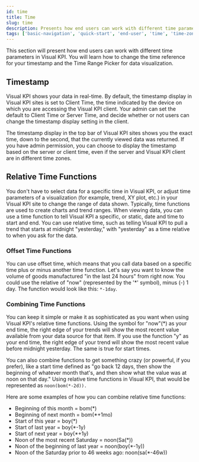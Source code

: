 ```yaml
---
id: time
title: Time
slug: time
description: Presents how end users can work with different time parameters in Transpara's Visual KPIs software.
tags: ['basic-navigation', 'quick-start', 'end-user', 'time', 'time-zone', 'time-parameters']
---
```



This section will present how end users can work with different time parameters in Visual KPI. You will learn how to change the time reference for your timestamp and the Time Range Picker for data visualization.

## Timestamp

Visual KPI shows your data in real-time. By default, the timestamp display in Visual KPI sites is set to Client Time, the time indicated by the device on which you are accessing the Visual KPI client. Your admin can set the default to Client Time or Server Time, and decide whether or not users can change the timestamp display setting in the client.

The timestamp display in the top bar of Visual KPI sites shows you the exact time, down to the second, that the currently viewed data was returned. If you have admin permission, you can choose to display the timestamp based on the server or client time, even if the server and Visual KPI client are in different time zones.


<StylizedImage
  imgURL="/img/docs/end-user/basic-navigation/time/basicnavigation-timestamp.png"
  alt="Timestamp in Visual KPI"
/>

## Relative Time Functions

You don't have to select data for a specific time in Visual KPI, or adjust time parameters of a visualization (for example, trend, XY plot, etc.) in your Visual KPI site to change the range of data shown. Typically, time functions are used to create charts and trend ranges. When viewing data, you can use a time function to tell Visual KPI a specific, or static, date and time to start and end. You can use relative time, such as telling Visual KPI to pull a trend that starts at midnight "yesterday," with "yesterday" as a time relative to when you ask for the data.

### Offset Time Functions

You can use offset time, which means that you call data based on a specific time plus or minus another time function. Let's say you want to know the volume of goods manufactured "in the last 24 hours" from right now. You could use the relative of "now" (represented by the '*' symbol), minus (-) 1 day. The function would look like this: `*-1day`. 

<StylizedImage
  imgURL="/img/docs/end-user/basic-navigation/time/basicvisualization-time-offset.gif"
  alt="Timestamp in Visual KPI"
/>

### Combining Time Functions

You can keep it simple or make it as sophisticated as you want when using Visual KPI's relative time functions. Using the symbol for "now"(*) as your end time, the right edge of your trends will show the most recent value available from your data source for that item. If you use the function "y" as your end time, the right edge of your trend will show the most recent value before midnight yesterday. The same is true for start times.

You can also combine functions to get something crazy (or powerful, if you prefer), like a start time defined as "go back 12 days, then show the beginning of whatever month that's, and then show what the value was at noon on that day." Using relative time functions in Visual KPI, that would be represented as `noon(bom(*-2d)).`

Here are some examples of how you can combine relative time functions:
- Beginning of this month = bom(*)
- Beginning of next month = bom(*+1mo)
- Start of this year = boy(*)
- Start of last year = boy(*-1y)
- Start of next year = boy(*+1y)
- Noon of the most recent Saturday = noon(Sa(*))
- Noon of the beginning of last year = noon(boy(*-1y))
- Noon of the Saturday prior to 46 weeks ago: noon(sa(*-46w))

